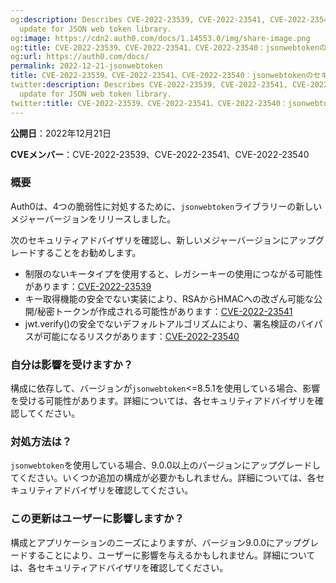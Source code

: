 ```yaml
---
og:description: Describes CVE-2022-23539, CVE-2022-23541, CVE-2022-23540 security
  update for JSON web token library.
og:image: https://cdn2.auth0.com/docs/1.14553.0/img/share-image.png
og:title: CVE-2022-23539、CVE-2022-23541、CVE-2022-23540：jsonwebtokenのセキュリティ更新
og:url: https://auth0.com/docs/
permalink: 2022-12-21-jsonwebtoken
title: CVE-2022-23539、CVE-2022-23541、CVE-2022-23540：jsonwebtokenのセキュリティ更新
twitter:description: Describes CVE-2022-23539, CVE-2022-23541, CVE-2022-23540 security
  update for JSON web token library.
twitter:title: CVE-2022-23539、CVE-2022-23541、CVE-2022-23540：jsonwebtokenのセキュリティ更新
---
```


**公開日**：2022年12月21日

**CVEメンバー**：CVE-2022-23539、CVE-2022-23541、CVE-2022-23540

### 概要

Auth0は、4つの脆弱性に対処するために、`jsonwebtoken`ライブラリーの新しいメジャーバージョンをリリースしました。

次のセキュリティアドバイザリを確認し、新しいメジャーバージョンにアップグレードすることをお勧めします。

* 制限のないキータイプを使用すると、レガシーキーの使用につながる可能性があります：[CVE-2022-23539](https://github.com/auth0/node-jsonwebtoken/security/advisories/GHSA-8cf7-32gw-wr33)
* キー取得機能の安全でない実装により、RSAからHMACへの改ざん可能な公開/秘密トークンが作成される可能性があります：[CVE-2022-23541](https://github.com/auth0/node-jsonwebtoken/security/advisories/GHSA-hjrf-2m68-5959)
* jwt.verify()の安全でないデフォルトアルゴリズムにより、署名検証のバイパスが可能になるリスクがあります：[CVE-2022-23540](https://github.com/auth0/node-jsonwebtoken/security/advisories/GHSA-qwph-4952-7xr6)

### 自分は影響を受けますか？

構成に依存して、バージョンが`jsonwebtoken`<=8.5.1を使用している場合、影響を受ける可能性があります。詳細については、各セキュリティアドバイザリを確認してください。

### 対処方法は？

`jsonwebtoken`を使用している場合、9.0.0以上のバージョンにアップグレードしてください。いくつか追加の構成が必要かもしれません。詳細については、各セキュリティアドバイザリを確認してください。

### この更新はユーザーに影響しますか？

構成とアプリケーションのニーズによりますが、バージョン9.0.0にアップグレードすることにより、ユーザーに影響を与えるかもしれません。詳細については、各セキュリティアドバイザリを確認してください。
